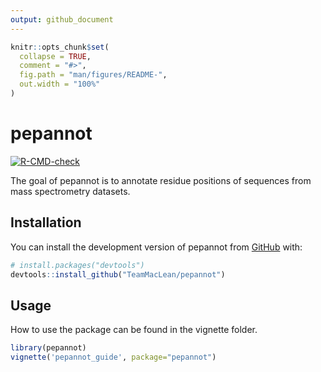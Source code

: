 ```yaml
---
output: github_document
---
```


<!-- README.md is generated from README.Rmd. Please edit that file -->

```r
knitr::opts_chunk$set(
  collapse = TRUE,
  comment = "#>",
  fig.path = "man/figures/README-",
  out.width = "100%"
)
```

# pepannot

<!-- badges: start -->
[![R-CMD-check](https://github.com/TeamMacLean/pepannot/workflows/R-CMD-check/badge.svg)](https://github.com/TeamMacLean/pepannot/actions)
<!-- badges: end -->

The goal of pepannot is to annotate residue positions of sequences from mass spectrometry datasets.

## Installation

You can install the development version of pepannot from [GitHub](https://github.com/) with:

``` r
# install.packages("devtools")
devtools::install_github("TeamMacLean/pepannot")
```

## Usage

How to use the package can be found in the vignette folder.

```r
library(pepannot)
vignette('pepannot_guide', package="pepannot")
```

